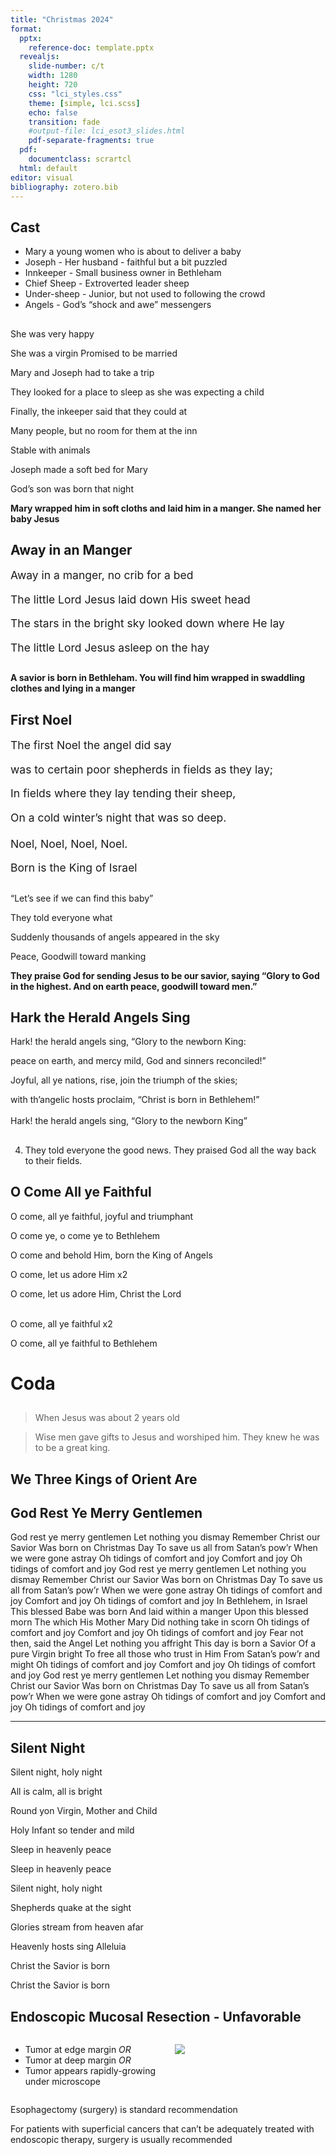 ```yaml
---
title: "Christmas 2024"
format: 
  pptx: 
    reference-doc: template.pptx
  revealjs:
    slide-number: c/t
    width: 1280
    height: 720
    css: "lci_styles.css"
    theme: [simple, lci.scss]
    echo: false
    transition: fade
    #output-file: lci_esot3_slides.html
    pdf-separate-fragments: true
  pdf:
    documentclass: scrartcl
  html: default
editor: visual
bibliography: zotero.bib
---
```


## Cast

- Mary a young women who is about to deliver a baby
- Joseph - Her husband - faithful but a bit puzzled
- Innkeeper - Small business owner in Bethleham
- Chief Sheep - Extroverted leader sheep
- Under-sheep - Junior, but not used to following the crowd
- Angels - God's "shock and awe" messengers


## 

She was very happy

She was a virgin Promised to be married

Mary and Joseph had to take a trip

They looked for a place to sleep as she was expecting a child

Finally, the inkeeper said that they could at

Many people, but no room for them at the inn

Stable with animals

Joseph made a soft bed for Mary

God’s son was born that night

**Mary wrapped him in soft cloths and laid him in a manger. She named her baby Jesus**

## Away in an Manger 
::: {style="font-size: 125%;"}
Away in a manger, no crib for a bed

The little Lord Jesus laid down His sweet head

The stars in the bright sky looked down where He lay

The little Lord Jesus asleep on the hay
:::

##

**A savior is born in Bethleham. You will find him wrapped in swaddling clothes and lying in a manger**

## First Noel 
::: {style="font-size: 125%;"}
The first Noel the angel did say 

was to certain poor shepherds in fields as they lay;

In fields where they lay tending their sheep,

On a cold win­ter’s night that was so deep.
\
\
Noel, Noel, Noel, Noel. 

Born is the King of Israel
:::

##

"Let's see if we can find this baby"

They told everyone what


Suddenly thousands of angels appeared in the sky

Peace, Goodwill toward manking


**They praise God for sending Jesus to be our savior, saying “Glory to God in the highest. And on earth peace, goodwill toward men.”**

## Hark the Herald Angels Sing

Hark! the herald angels sing, "Glory to the newborn King:

peace on earth, and mercy mild, God and sinners reconciled!"

Joyful, all ye nations, rise, join the triumph of the skies;

with th'angelic hosts proclaim, "Christ is born in Bethlehem!"
\
\
Hark! the herald angels sing, "Glory to the newborn King"


##

4. They told everyone the good news. They praised God all the way back to their fields. 


## O Come All ye Faithful 

O come, all ye faithful, joyful and triumphant

O come ye, o come ye to Bethlehem

O come and behold Him, born the King of Angels

O come, let us adore Him x2

O come, let us adore Him, Christ the Lord
\
\

O come, all ye faithful x2

O come, all ye faithful to Bethlehem

# Coda

##

>When Jesus was about 2 years old

>Wise men gave gifts to Jesus and worshiped him. They knew he was to be a great king.

## We Three Kings of Orient Are


## God Rest Ye Merry Gentlemen


God rest ye merry gentlemen
Let nothing you dismay
Remember Christ our Savior
Was born on Christmas Day
To save us all from Satan's pow'r
When we were gone astray
Oh tidings of comfort and joy
Comfort and joy
Oh tidings of comfort and joy
God rest ye merry gentlemen
Let nothing you dismay
Remember Christ our Savior
Was born on Christmas Day
To save us all from Satan's pow'r
When we were gone astray
Oh tidings of comfort and joy
Comfort and joy
Oh tidings of comfort and joy
In Bethlehem, in Israel
This blessed Babe was born
And laid within a manger
Upon this blessed morn
The which His Mother Mary
Did nothing take in scorn
Oh tidings of comfort and joy
Comfort and joy
Oh tidings of comfort and joy
Fear not then, said the Angel
Let nothing you affright
This day is born a Savior
Of a pure Virgin bright
To free all those who trust in Him
From Satan's pow'r and might
Oh tidings of comfort and joy
Comfort and joy
Oh tidings of comfort and joy
God rest ye merry gentlemen
Let nothing you dismay
Remember Christ our Savior
Was born on Christmas Day
To save us all from Satan's pow'r
When we were gone astray
Oh tidings of comfort and joy
Comfort and joy
Oh tidings of comfort and joy

----------------------------------------


## Silent Night 

Silent night, holy night

All is calm, all is bright

Round yon Virgin, Mother and Child

Holy Infant so tender and mild

Sleep in heavenly peace

Sleep in heavenly peace


Silent night, holy night

Shepherds quake at the sight

Glories stream from heaven afar

Heavenly hosts sing Alleluia

Christ the Savior is born

Christ the Savior is born


## Endoscopic Mucosal Resection - Unfavorable {auto-animate="true"}

::::: columns
::: {.column width="50%"}
-   Tumor at edge margin *OR*
-   Tumor at deep margin *OR*
-   Tumor appears rapidly-growing under microscope
:::

::: {.column width="50%"}
![](https://deidt7p41jzcy.cloudfront.net/emr_unfavorable_16001200.png)
:::
:::::

Esophagectomy (surgery) is standard recommendation

::: {.content-hidden unless-format="docx"}
For patients with superficial cancers that can't be adequately treated with endoscopic therapy, surgery is usually recommended
:::

